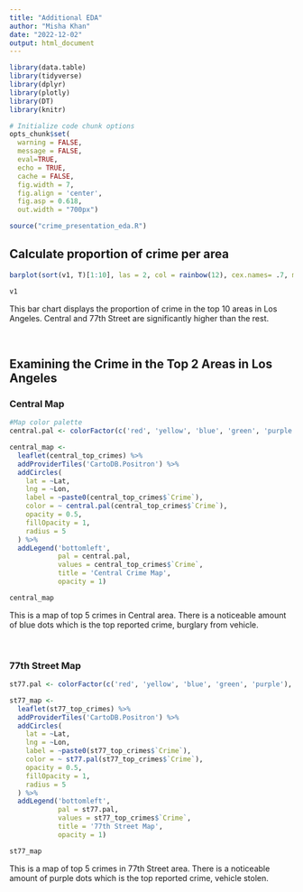 ```yaml
--- 
title: "Additional EDA"
author: "Misha Khan"
date: "2022-12-02"
output: html_document
---
```



```r
library(data.table)
library(tidyverse)
library(dplyr)
library(plotly)
library(DT) 
library(knitr)

# Initialize code chunk options
opts_chunk$set(
  warning = FALSE,
  message = FALSE,
  eval=TRUE,
  echo = TRUE,
  cache = FALSE,
  fig.width = 7, 
  fig.align = 'center',
  fig.asp = 0.618,
  out.width = "700px")

source("crime_presentation_eda.R")
```

## Calculate proportion of crime per area
```r
barplot(sort(v1, T)[1:10], las = 2, col = rainbow(12), cex.names= .7, main = "Top 10 Areas with Crime", xlab = "Area", ylab = "Count")
```
```r
v1
```

This bar chart displays the proportion of crime in the top 10 areas in Los Angeles. Central and 77th Street are significantly higher than the rest.

<br>

## Examining the Crime in the Top 2 Areas in Los Angeles 
### Central Map
```r
#Map color palette
central.pal <- colorFactor(c('red', 'yellow', 'blue', 'green', 'purple'), domain = central_top_crimes$`Crime`)

central_map <- 
  leaflet(central_top_crimes) %>%  
  addProviderTiles('CartoDB.Positron') %>% 
  addCircles(
    lat = ~Lat, 
    lng = ~Lon,
    label = ~paste0(central_top_crimes$`Crime`),
    color = ~ central.pal(central_top_crimes$`Crime`),
    opacity = 0.5,
    fillOpacity = 1,
    radius = 5
  ) %>%
  addLegend('bottomleft', 
            pal = central.pal,  
            values = central_top_crimes$`Crime`,
            title = 'Central Crime Map', 
            opacity = 1)
```
```r
central_map
```

This is a map of top 5 crimes in Central area. There is a noticeable amount of blue dots which is the top reported crime, burglary from vehicle.

<br>

### 77th Street Map
```r

st77.pal <- colorFactor(c('red', 'yellow', 'blue', 'green', 'purple'), domain = st77_top_crimes$`Crime`)

st77_map <- 
  leaflet(st77_top_crimes) %>%  
  addProviderTiles('CartoDB.Positron') %>% 
  addCircles(
    lat = ~Lat, 
    lng = ~Lon,
    label = ~paste0(st77_top_crimes$`Crime`),
    color = ~ st77.pal(st77_top_crimes$`Crime`),
    opacity = 0.5,
    fillOpacity = 1,
    radius = 5
  ) %>%
  addLegend('bottomleft', 
            pal = st77.pal,  
            values = st77_top_crimes$`Crime`,
            title = '77th Street Map', 
            opacity = 1)
```

```r
st77_map
```

This is a map of top 5 crimes in 77th Street area. There is a noticeable amount of purple dots which is the top reported crime, vehicle stolen.

<br>




